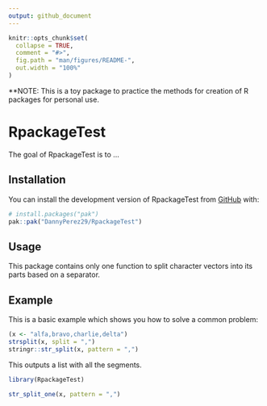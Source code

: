 ```yaml
---
output: github_document
---
```


<!-- README.md is generated from README.Rmd. Please edit that file -->

```r
knitr::opts_chunk$set(
  collapse = TRUE,
  comment = "#>",
  fig.path = "man/figures/README-",
  out.width = "100%"
)
```

**NOTE: This is a toy package to practice the methods for creation of R packages for personal use. 

# RpackageTest

<!-- badges: start -->
<!-- badges: end -->

The goal of RpackageTest is to ...

## Installation

You can install the development version of RpackageTest from [GitHub](https://github.com/) with:

``` r
# install.packages("pak")
pak::pak("DannyPerez29/RpackageTest")
```

## Usage

This package contains only one function to split character vectors into its parts based on a separator.

## Example

This is a basic example which shows you how to solve a common problem:

```r
(x <- "alfa,bravo,charlie,delta")
strsplit(x, split = ",")
stringr::str_split(x, pattern = ",")
```

This outputs a list with all the segments.

```r
library(RpackageTest)

str_split_one(x, pattern = ",")
```


